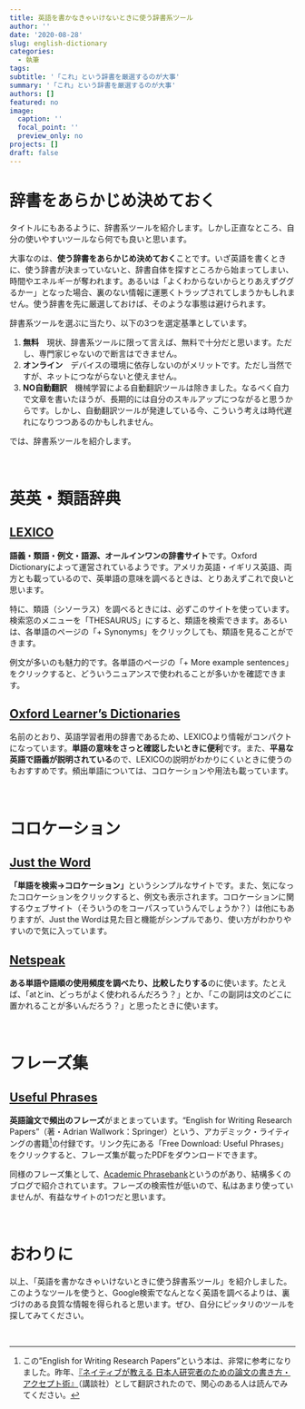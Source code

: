 ```yaml
---
title: 英語を書かなきゃいけないときに使う辞書系ツール
author: ''
date: '2020-08-28'
slug: english-dictionary
categories:
  - 執筆
tags:
subtitle: '「これ」という辞書を厳選するのが大事'
summary: '「これ」という辞書を厳選するのが大事'
authors: []
featured: no
image:
  caption: ''
  focal_point: ''
  preview_only: no
projects: []
draft: false
---
```


# 辞書をあらかじめ決めておく

タイトルにもあるように、辞書系ツールを紹介します。しかし正直なところ、自分の使いやすいツールなら何でも良いと思います。

大事なのは、**使う辞書をあらかじめ決めておく**ことです。いざ英語を書くときに、使う辞書が決まっていないと、辞書自体を探すところから始まってしまい、時間やエネルギーが奪われます。あるいは「よくわからないからとりあえずググるかー」となった場合、裏のない情報に運悪くトラップされてしまうかもしれません。使う辞書を先に厳選しておけば、そのような事態は避けられます。

辞書系ツールを選ぶに当たり、以下の3つを選定基準としています。

1. **無料**　現状、辞書系ツールに限って言えば、無料で十分だと思います。ただし、専門家じゃないので断言はできません。
2. **オンライン**　デバイスの環境に依存しないのがメリットです。ただし当然ですが、ネットにつながらないと使えません。
3. **NO自動翻訳**　機械学習による自動翻訳ツールは除きました。なるべく自力で文章を書いたほうが、長期的には自分のスキルアップにつながると思うからです。しかし、自動翻訳ツールが発達している今、こういう考えは時代遅れになりつつあるのかもしれません。

では、辞書系ツールを紹介します。

<br>

# 英英・類語辞典

## [LEXICO](https://www.lexico.com "LEXICO")

**語義・類語・例文・語源、オールインワンの辞書サイト**です。Oxford Dictionaryによって運営されているようです。アメリカ英語・イギリス英語、両方とも載っているので、英単語の意味を調べるときは、とりあえずこれで良いと思います。

特に、類語（シソーラス）を調べるときには、必ずこのサイトを使っています。検索窓のメニューを「THESAURUS」にすると、類語を検索できます。あるいは、各単語のページの「+ Synonyms」をクリックしても、類語を見ることができます。

例文が多いのも魅力的です。各単語のページの「+ More example sentences」をクリックすると、どういうニュアンスで使われることが多いかを確認できます。

## [Oxford Learner's Dictionaries](https://www.oxfordlearnersdictionaries.com "Oxford Learner's Dictionaries")

名前のとおり、英語学習者用の辞書であるため、LEXICOより情報がコンパクトになっています。**単語の意味をさっと確認したいときに便利**です。また、**平易な英語で語義が説明されている**ので、LEXICOの説明がわかりにくいときに使うのもおすすめです。頻出単語については、コロケーションや用法も載っています。

<br>

# コロケーション

## [Just the Word](http://www.just-the-word.com "Just the Word")

**「単語を検索→コロケーション」**というシンプルなサイトです。また、気になったコロケーションをクリックすると、例文も表示されます。コロケーションに関するウェブサイト（そういうのをコーパスっていうんでしょうか？）は他にもありますが、Just the Wordは見た目と機能がシンプルであり、使い方がわかりやすいので気に入っています。

## [Netspeak](https://netspeak.org "Netspeak")

**ある単語や語順の使用頻度を調べたり、比較したりする**のに使います。たとえば、「atとin、どっちがよく使われるんだろう？」とか、「この副詞は文のどこに置かれることが多いんだろう？」と思ったときに使います。

<br>

# フレーズ集

## [Useful Phrases](https://www.springer.com/jp/book/9783319260921 "Useful Phrases")

**英語論文で頻出のフレーズ**がまとまっています。"English for Writing Research Papers"（著・Adrian Wallwork：Springer）という、アカデミック・ライティングの書籍[^1]の付録です。リンク先にある「Free Download: Useful Phrases」をクリックすると、フレーズ集が載ったPDFをダウンロードできます。

同様のフレーズ集として、[Academic Phrasebank](http://www.phrasebank.manchester.ac.uk "Academic Phrasebank")というのがあり、結構多くのブログで紹介されています。フレーズの検索性が低いので、私はあまり使っていませんが、有益なサイトの1つだと思います。

<br>

# おわりに

以上、「英語を書かなきゃいけないときに使う辞書系ツール」を紹介しました。このようなツールを使うと、Google検索でなんとなく英語を調べるよりは、裏づけのある良質な情報を得られると思います。ぜひ、自分にピッタリのツールを探してみてください。

<br>

[^1]:この"English for Writing Research Papers"という本は、非常に参考になりました。昨年、[『ネイティブが教える 日本人研究者のための論文の書き方・アクセプト術』](https://www.amazon.co.jp/ネイティブが教える-日本人研究者のための論文の書き方・アクセプト術-KS科学一般書-エイドリアン・ウォールワーク/dp/4065120446 "Amazon商品ページ")（講談社）として翻訳されたので、関心のある人は読んでみてください。